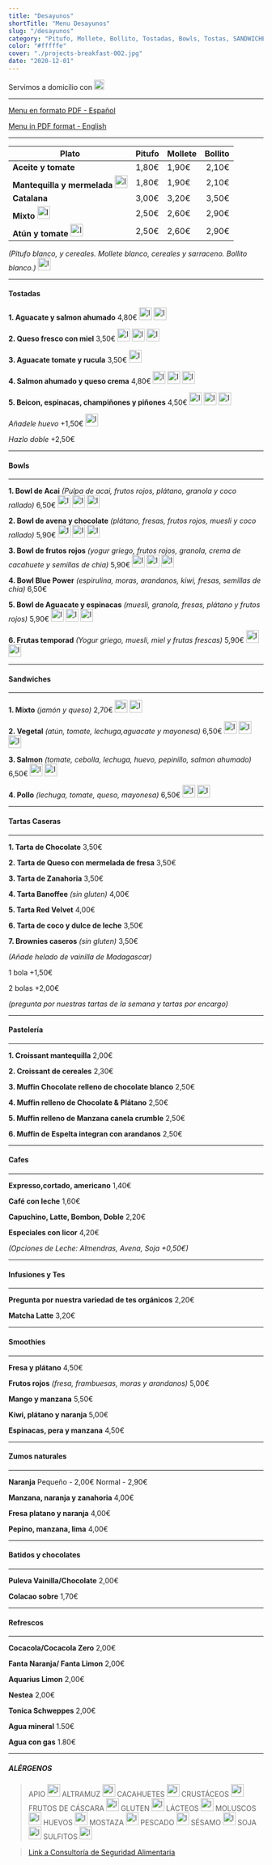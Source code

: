 ```yaml
---
title: "Desayunos"
shortTitle: "Menu Desayunos"
slug: "/desayunos"
category: "Pitufo, Mollete, Bollito, Tostadas, Bowls, Tostas, SANDWICHES, Tartas Caseras, Pastelería "
color: "#fffffe"
cover: "./projects-breakfast-002.jpg"
date: "2020-12-01"
---
```



Servimos a domicilio con [<img src={glovo} alt="Image alt" height="20px" />](https://glovoapp.com/en/mba/store/my-coffe-marbella-marbella/) 

* * *

[Menu en formato PDF - Español](https://drive.google.com/file/d/1TGDCjVzMFf-1--hyX0QO4QfchAa_Y7qN/view?usp=sharing)  

[Menu in PDF format - English](https://drive.google.com/file/d/1H6V6hMWRZFUF4BenI6EWCqHDBMc18POu/view?usp=sharing) 

* * *

| Plato                                                                                 | Pitufo  | Mollete  | Bollito  |
| ------------------------------------------------------------------------------------- | ------- | -------- | -------: |
| **Aceite y tomate**                                                                       | 1,80€  | 1,90€   | 2,10€   |
| **Mantequilla y mermelada**    <img src={leche} alt="Image alt" height="25px" />          | 1,80€  | 1,90€   | 2,10€   |
| **Catalana**                                                                              | 3,00€  | 3,20€   | 3,50€   |
| **Mixto**              <img src={leche} alt="Image alt" height="25px" />                  | 2,50€  | 2,60€   | 2,90€   |
| **Atún y tomate**      <img src={pescado} alt="Image alt" height="25px" />                | 2,50€  | 2,60€   | 2,90€   |


*(Pitufo blanco, y cereales.
Mollete blanco, cereales y sarraceno.
Bollito blanco.)* <img src={gluten} alt="Image alt" height="25px" />

* * *

#### Tostadas 

**1. Aguacate y salmon ahumado** 4,80€ <img src={gluten} alt="Image alt" height="25px" /> <img src={pescado} alt="Image alt" height="25px" />

**2. Queso fresco con miel** 3,50€ <img src={gluten} alt="Image alt" height="25px" /> <img src={leche} alt="Image alt" height="25px" /> <img src={frutosDeCascara} alt="Image alt" height="25px" />

**3. Aguacate tomate y rucula** 3,50€ <img src={gluten} alt="Image alt" height="25px" />

**4. Salmon ahumado y queso crema** 4,80€ <img src={gluten} alt="Image alt" height="25px" /> <img src={pescado} alt="Image alt" height="25px" /> <img src={leche} alt="Image alt" height="25px" />

**5. Beicon, espinacas, champiñones y piñones** 4,50€ <img src={gluten} alt="Image alt" height="25px" /> <img src={soja} alt="Image alt" height="25px" /> <img src={frutosDeCascara} alt="Image alt" height="25px" />

*Añadele huevo* +1,50€ <img src={huevos} alt="Image alt" height="25px" />

*Hazlo doble* +2,50€

* * *

#### Bowls

* * *

**1. Bowl de Acai** *(Pulpa de acai, frutos rojos, plátano, granola y coco rallado)*            6,50€ <img src={gluten} alt="Image alt" height="25px" /> <img src={leche} alt="Image alt" height="25px" /> <img src={frutosDeCascara} alt="Image alt" height="25px" />

**2. Bowl de avena y chocolate** *(plátano, fresas, frutos rojos, muesli y coco rallado)*               5,90€  <img src={gluten} alt="Image alt" height="25px" /> <img src={leche} alt="Image alt" height="25px" /> <img src={frutosDeCascara} alt="Image alt" height="25px" />

**3. Bowl de frutos rojos** *(yogur griego, frutos rojos, granola, crema de cacahuete y semillas de chia)*     5,90€  <img src={cacahuetes} alt="Image alt" height="25px" /> <img src={leche} alt="Image alt" height="25px" /> <img src={frutosDeCascara} alt="Image alt" height="25px" />

**4. Bowl Blue Power** *(espirulina, moras, arandanos, kiwi, fresas, semillas de chia)*                                 6,50€

**5. Bowl de Aguacate y espinacas** *(muesli, granola, fresas, plátano y frutos rojos)*              5,90€ <img src={gluten} alt="Image alt" height="25px" /> <img src={leche} alt="Image alt" height="25px" /> <img src={frutosDeCascara} alt="Image alt" height="25px" />

**6. Frutas temporad** *(Yogur griego, muesli, miel y frutas frescas)*             5,90€ <img src={gluten} alt="Image alt" height="25px" /> <img src={leche} alt="Image alt" height="25px" /> 

* * *

#### Sandwiches

* * *

**1. Mixto** *(jamón y queso)* 2,70€ <img src={gluten} alt="Image alt" height="25px" /> <img src={leche} alt="Image alt" height="25px" />

**2. Vegetal** *(atún, tomate, lechuga,aguacate y mayonesa)* 6,50€ <img src={leche} alt="Image alt" height="25px" /> <img src={gluten} alt="Image alt" height="25px" /> <img src={pescado} alt="Image alt" height="25px" />

**3. Salmon** *(tomate, cebolla, lechuga, huevo, pepinillo, salmon ahumado)* 6,50€ <img src={gluten} alt="Image alt" height="25px" /> <img src={leche} alt="Image alt" height="25px" /> 

**4. Pollo** *(lechuga, tomate, queso, mayonesa)* 6,50€ <img src={gluten} alt="Image alt" height="25px" /> <img src={leche} alt="Image alt" height="25px" /> 

* * *

#### Tartas Caseras

* * *

**1. Tarta de Chocolate**                          3,50€

**2. Tarta de Queso con mermelada de fresa**       3,50€

**3. Tarta de Zanahoria**                          3,50€

**4. Tarta Banoffee** *(sin gluten)*               4,00€

**5. Tarta Red Velvet**                            4,00€

**6. Tarta de coco y dulce de leche**              3,50€

**7. Brownies caseros** *(sin gluten)*             3,50€

*(Añade helado de vainilla de Madagascar)* 

1 bola +1,50€

2 bolas +2,00€

*(pregunta por nuestras tartas de la semana y tartas por encargo)*

* * *

#### Pastelería 

* * *

**1. Croissant mantequilla**                           2,00€

**2. Croissant de cereales**                           2,30€

**3. Muffin Chocolate relleno de chocolate blanco**    2,50€

**4. Muffin relleno de Chocolate & Plátano**           2,50€

**5. Muffin relleno de Manzana canela crumble**        2,50€

**6. Muffin de Espelta integran con arandanos**        2,50€

* * *

#### Cafes

* * *

**Expresso,cortado, americano**  1,40€

**Café con leche**  1,60€

**Capuchino, Latte, Bombon, Doble**  2,20€

**Especiales con licor** 4,20€

*(Opciones de Leche: Almendras, Avena, Soja +0,50€)*

* * *

#### Infusiones y Tes

* * *

**Pregunta por nuestra variedad de tes orgánicos** 2,20€

**Matcha Latte** 3,20€

* * *

#### Smoothies

* * *

**Fresa y plátano** 4,50€

**Frutos rojos** *(fresa, frambuesas, moras y arandanos)* 5,00€

**Mango y manzana** 5,50€

**Kiwi, plátano y naranja** 5,00€

**Espinacas, pera y manzana** 4,50€

* * *

#### Zumos naturales 

* * *

**Naranja**  Pequeño - 2,00€ Normal - 2,90€

**Manzana, naranja y zanahoria** 4,00€

**Fresa platano y naranja** 4,00€

**Pepino, manzana, lima** 4,00€

* * *

#### Batidos y chocolates

* * *

**Puleva Vainilla/Chocolate** 2,00€

**Colacao sobre** 1,70€

* * *

#### Refrescos

* * *

**Cocacola/Cocacola Zero** 2,00€

**Fanta Naranja/ Fanta Limon** 2,00€

**Aquarius Limon** 2,00€

**Nestea** 2,00€

**Tonica Schweppes** 2,00€

**Agua mineral** 1.50€

**Agua con gas** 1.80€

* * *

##### ALÉRGENOS

>APIO <img src={apio} alt="Image alt" height="25px" />
ALTRAMUZ <img src={altramuz} alt="Image alt" height="25px" />
CACAHUETES <img src={cacahuetes} alt="Image alt" height="25px" />
CRUSTÁCEOS <img src={crustaceos} alt="Image alt" height="25px" />
FRUTOS DE CÁSCARA <img src={frutosDeCascara} alt="Image alt" height="25px" />
GLUTEN <img src={gluten} alt="Image alt" height="25px" />
LÁCTEOS <img src={leche} alt="Image alt" height="25px" />
MOLUSCOS <img src={moluscos} alt="Image alt" height="25px" />
HUEVOS <img src={huevos} alt="Image alt" height="25px" />
MOSTAZA <img src={mostaza} alt="Image alt" height="25px" />
PESCADO <img src={pescado} alt="Image alt" height="25px" />
SÉSAMO <img src={sesamo} alt="Image alt" height="25px" />
SOJA <img src={soja} alt="Image alt" height="25px" />
SULFITOS <img src={sulfitos} alt="Image alt" height="25px" />

>[Link a Consultoría de Seguridad Alimentaria](https://apalimentarios.com/declaracion-de-alergenos/)
